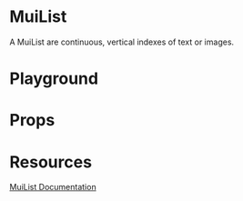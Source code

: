 

<Meta title="Mirage/MuiList" of={MuiListStories} />

# MuiList

A MuiList are continuous, vertical indexes of text or images.

# Playground

<Canvas of={MuiListStories.Playground} />

# Props

<Controls />

# Resources

[MuiList Documentation](https://mui.com/material-ui/api/list/)
